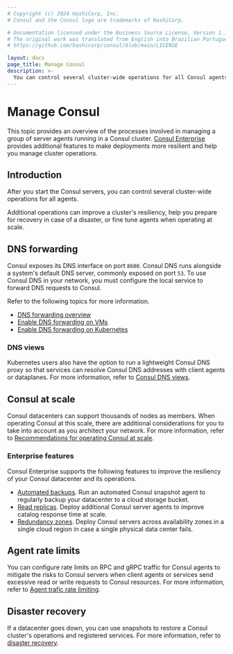 ```yaml
---
# Copyright (c) 2024 HashiCorp, Inc.
# Consul and the Consul logo are trademarks of HashiCorp.

# Documentation licensed under the Business Source License, Version 1.1.
# The original work was translated from English into Brazilian Portuguese.
# https://github.com/hashicorp/consul/blob/main/LICENSE

layout: docs
page_title: Manage Consul
description: >-
  You can control several cluster-wide operations for all Consul agents. Learn about Consul operations and how to configure their underlying infrastructure, including DNS forwarding and operations at scale.
---
```


# Manage Consul

This topic provides an overview of the processes involved in managing a group of server agents running in a Consul cluster. [Consul Enterprise](/consul/docs/enterprise) provides additional features to make deployments more resilient and help you manage cluster operations.

## Introduction

After you start the Consul servers, you can control several cluster-wide operations for all agents.

Additional operations can improve a cluster's resiliency, help you prepare for recovery in case of a disaster, or fine tune agents when operating at scale.

## DNS forwarding

Consul exposes its DNS interface on port `8600`. Consul DNS runs alongside a system's default DNS server, commonly exposed on port `53`. To use Consul DNS in your network, you must configure the local service to forward DNS requests to Consul.

Refer to the following topics for more information.

- [DNS forwarding overview](/consul/docs/manage/dns/forwarding)
- [Enable DNS forwarding on VMs](/consul/docs/manage/dns/forwarding/enable)
- [Enable DNS forwarding on Kubernetes](/consul/docs/manage/dns/forwarding/k8s)

### DNS views

Kubernetes users also have the option to run a lightweight Consul DNS proxy so that services can resolve Consul DNS addresses with client agents or dataplanes. For more information, refer to [Consul DNS views](/consul/docs/manage/dns/views).

## Consul at scale

Consul datacenters can support thousands of nodes as members. When operating Consul at this scale, there are additional considerations for you to take into account as you architect your network. For more information, refer to [Recommendations for operating Consul at scale](/consul/docs/manage/scale).

### Enterprise features

Consul Enterprise supports the following features to improve the resiliency of your Consul datacenter and its operations.

- [Automated backups](/consul/docs/manage/scale/automated-backup). Run an automated Consul snapshot agent to regularly backup your datacenter to a cloud storage bucket.
- [Read replicas](/consul/docs/manage/scale/read-replica). Deploy additional Consul server agents to improve catalog response time at scale.
- [Redundancy zones](/consul/docs/manage/scale/redundancy-zone). Deploy Consul servers across availability zones in a single cloud region in case a single physical data center fails.

## Agent rate limits

You can configure rate limits on RPC and gRPC traffic for Consul agents to mitigate the risks to Consul servers when client agents or services send excessive read or write requests to Consul resources. For more information, refer to [Agent trafic rate limiting](/consul/docs/manage/rate-limit).

## Disaster recovery

If a datacenter goes down, you can use snapshots to restore a Consul cluster's operations and registered services. For more information, refer to [disaster recovery](/consul/docs/manage/disaster-recovery).
